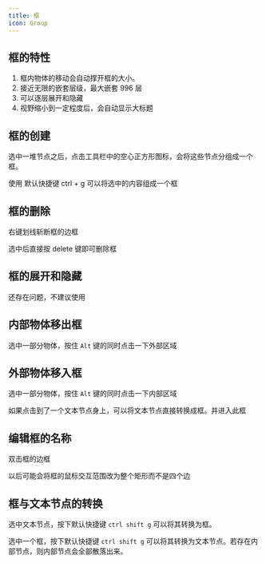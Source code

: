```yaml
---
title: 框
icon: Group
---
```


## 框的特性

1. 框内物体的移动会自动撑开框的大小。
2. 接近无限的嵌套层级，最大嵌套 996 层
3. 可以逐层展开和隐藏
4. 视野缩小到一定程度后，会自动显示大标题

## 框的创建

选中一堆节点之后，点击工具栏中的空心正方形图标，会将这些节点分组成一个框。

使用 默认快捷键 ctrl + g 可以将选中的内容组成一个框

## 框的删除

右键划线斩断框的边框

选中后直接按 delete 键即可删除框

## 框的展开和隐藏

还存在问题，不建议使用

## 内部物体移出框

选中一部分物体，按住 `Alt` 键的同时点击一下外部区域

## 外部物体移入框

选中一部分物体，按住 `Alt` 键的同时点击一下内部区域

如果点击到了一个文本节点身上，可以将文本节点直接转换成框。并进入此框

## 编辑框的名称

双击框的边框

<Callout>
以后可能会将框的鼠标交互范围改为整个矩形而不是四个边
</Callout>

## 框与文本节点的转换

选中文本节点，按下默认快捷键 `ctrl shift g` 可以将其转换为框。

选中一个框，按下默认快捷键 `ctrl shift g` 可以将其转换为文本节点。若存在内部节点，则内部节点会全部散落出来。
